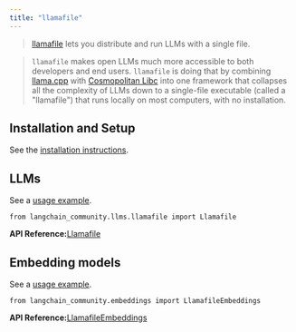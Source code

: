 ```yaml
---
title: "llamafile"
---
```


> [llamafile](https://github.com/Mozilla-Ocho/llamafile) lets you distribute and run LLMs with a single file.

> `llamafile` makes open LLMs much more accessible to both developers and end users. `llamafile` is doing that by combining [llama.cpp](https://github.com/ggerganov/llama.cpp) with [Cosmopolitan Libc](https://github.com/jart/cosmopolitan) into one framework that collapses all the complexity of LLMs down to a single-file executable (called a "llamafile") that runs locally on most computers, with no installation.

## Installation and Setup

See the [installation instructions](https://github.com/Mozilla-Ocho/llamafile?tab=readme-ov-file#quickstart).

## LLMs

See a [usage example](/oss/integrations/llms/llamafile).

```
from langchain_community.llms.llamafile import Llamafile
```

**API Reference:**[Llamafile](https://python.langchain.com/api_reference/community/llms/langchain_community.llms.llamafile.Llamafile.html)

## Embedding models

See a [usage example](/oss/integrations/text_embedding/llamafile).

```
from langchain_community.embeddings import LlamafileEmbeddings
```

**API Reference:**[LlamafileEmbeddings](https://python.langchain.com/api_reference/community/embeddings/langchain_community.embeddings.llamafile.LlamafileEmbeddings.html)
